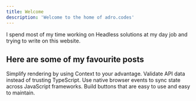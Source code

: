 ```yaml
---
title: Welcome
description: 'Welcome to the home of adro.codes'
---
```


I spend most of my time working on Headless solutions at my day job and trying to write on this website.

## Here are some of my favourite posts

<CardGroup cols={2}>
  <Card
    title="Micro Context"
    icon="cubes"
    href="/vault/react-micro-contexts"
  >
    Simplify rendering by using Context to your advantage.
  </Card>
  <Card
    title="Response Validation with Yup"
    icon="filter"
    href="/vault/response-validation-with-yup"
  >
    Validate API data instead of trusting TypeScript.
  </Card>
  <Card
    title="Pub/Sub & Micro Frontends"
    icon="timeline-arrow"
    href="/vault/pub-sub-micro-frontends"
  >
    Use native browser events to sync state across JavaScript frameworks.
  </Card>
  <Card
    title="Button Component Architecture"
    icon="sitemap"
    href="/vault/button-component-architecture"
  >
    Build buttons that are easy to use and easy to maintain.
  </Card>
</CardGroup>

<Snippet file="latest-paper.mdx" />
